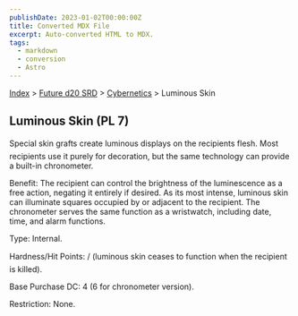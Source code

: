 ```yaml
---
publishDate: 2023-01-02T00:00:00Z
title: Converted MDX File
excerpt: Auto-converted HTML to MDX.
tags:
  - markdown
  - conversion
  - Astro
---
```






[Index](-index) > [Future d20 SRD](future-d20-srd-index) > [Cybernetics](future-d20-srd-cybernetics-index) > Luminous Skin




## Luminous Skin (PL 7)


Special skin grafts create luminous displays on the recipients flesh. Most recipients use it purely for decoration, but the same technology can provide a built-in chronometer.


Benefit: The recipient can control the brightness of the luminescence as a free action, negating it entirely if desired. As its most intense, luminous skin can illuminate squares occupied by or adjacent to the recipient. The chronometer serves the same function as a wristwatch, including date, time, and alarm functions.


Type: Internal.


Hardness/Hit Points: / (luminous skin ceases to function when the recipient is killed).


Base Purchase DC: 4 (6 for chronometer version).


Restriction: None.




